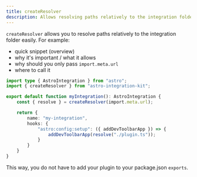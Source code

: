 ```yaml
---
title: createResolver
description: Allows resolving paths relatively to the integration folder easily.
---
```


`createResolver` allows you to resolve paths relatively to the integration folder easily. For example:

- quick snippet (overview)
- why it's important / what it allows
- why should you only pass `import.meta.url`
- where to call it

```ts title="integration/index.ts"
import type { AstroIntegration } from "astro";
import { createResolver } from "astro-integration-kit";

export default function myIntegration(): AstroIntegration {
    const { resolve } = createResolver(import.meta.url);

    return {
        name: "my-integration",
        hooks: {
            "astro:config:setup": ({ addDevToolbarApp }) => {
                addDevToolbarApp(resolve("./plugin.ts"));
            }
        }
    }
}
```

This way, you do not have to add your plugin to your package.json `exports`.

